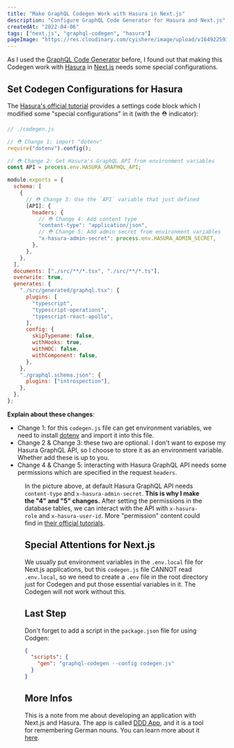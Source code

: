 ```yaml
---
title: "Make GraphQL Codegen Work with Hasura in Next.js"
description: "Configure GraphQL Code Generator for Hasura and Next.js"
createdAt: "2022-04-06"
tags: ["next.js", "graphql-codegen", "hasura"]
pageImage: "https://res.cloudinary.com/cyishere/image/upload/v1649225933/cyishere/blog/make-graphql-codegen-work-with-hasura-in-nextjs/cover_ox8bgs.png"
---
```


As I used the [GraphQL Code Generator](https://www.graphql-code-generator.com/) before, I found out that making this Codegen work with [Hasura](https://hasura.io) in [Next.js](https://nextjs.org/) needs some special configurations.

## Set Codegen Configurations for Hasura

The [Hasura's official tutorial](https://hasura.io/learn/graphql/typescript-react-apollo/codegen/) provides a settings code block which I modified some "special configurations" in it (with the ⛑️ indicator):

```javascript
// ./codegen.js

// ⛑️ Change 1: import "dotenv"
require("dotenv").config();

// ⛑️ Change 2: Get Hasura's GraphQL API from environment variables
const API = process.env.HASURA_GRAPHQL_API;

module.exports = {
  schema: [
    {
      // ⛑️ Change 3: Use the `API` variable that just defined
      [API]: {
        headers: {
          // ⛑️ Change 4: Add content type
          "content-type": "application/json",
          // ⛑️ Change 5: Add admin secret from environment variables
          "x-hasura-admin-secret": process.env.HASURA_ADMIN_SECRET,
        },
      },
    },
  ],
  documents: ["./src/**/*.tsx", "./src/**/*.ts"],
  overwrite: true,
  generates: {
    "./src/generated/graphql.tsx": {
      plugins: [
        "typescript",
        "typescript-operations",
        "typescript-react-apollo",
      ],
      config: {
        skipTypename: false,
        withHooks: true,
        withHOC: false,
        withComponent: false,
      },
    },
    "./graphql.schema.json": {
      plugins: ["introspection"],
    },
  },
};
```

**Explain about these changes**:

- Change 1: for this `codegen.js` file can get environment variables, we need to install [dotenv](https://www.npmjs.com/package/dotenv) and import it into this file.
- Change 2 & Change 3: these two are optional. I don't want to expose my Hasura GraphQL API, so I choose to store it as an environment variable. Whether add these is up to you.
- Change 4 & Change 5: interacting with Hasura GraphQL API needs some permissions which are specified in the request `headers`.

<Figure
  src="https://res.cloudinary.com/cyishere/image/upload/v1649219252/cyishere/blog/make-graphql-codegen-work-with-hasura-in-nextjs/hasura-api-console_ssj0xp.png"
  alt="Headers in the GraphQL API from Hasura console"
  width={1210}
  height={275}
/>

In the picture above, at default Hasura GraphQL API needs `content-type` and `x-hasura-admin-secret`. **This is why I make the "4" and "5" changes.** After setting the permissions in the database tables, we can interact with the API with `x-hasura-role` and `x-hasura-user-id`. More "permission" content could find in [their official tutorials](https://hasura.io/learn/graphql/hasura/authorization/1-todos-table-permissions/).

## Special Attentions for Next.js

We usually put environment variables in the `.env.local` file for Next.js applications, but this `codegen.js` file CANNOT read `.env.local`, so we need to create a `.env` file in the root directory just for Codegen and put those essential variables in it. The Codegen will not work without this.

## Last Step

Don't forget to add a script in the `package.json` file for using Codgen:

```json
{
  "scripts": {
    "gen": "graphql-codegen --config codegen.js"
  }
}
```

## More Infos

This is a note from me about developing an application with Next.js and Hasura. The app is called [DDD App](https://ddd.cyishere.dev), and it is a tool for remembering German nouns. You can learn more about it [here](/blog/ddd-app-a-neat-tool-for-remembering-german-nouns).
